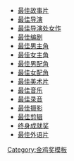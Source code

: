 * [[Template:中国电影金鸡奖最佳故事片|最佳故事片]]
* [[Template:中国电影金鸡奖最佳导演|最佳导演]]
* [[Template:中国电影金鸡奖最佳导演处女作|最佳导演处女作]]
* [[Template:中国电影金鸡奖最佳编剧|最佳编剧]]
* [[Template:中国电影金鸡奖最佳男主角|最佳男主角]]
* [[Template:中国电影金鸡奖最佳女主角|最佳女主角]]
* [[Template:中国电影金鸡奖最佳男配角|最佳男配角]]
* [[Template:中国电影金鸡奖最佳女配角|最佳女配角]]
* [[Template:中国电影金鸡奖最佳美术片|最佳美术片]]
* [[Template:中国电影金鸡奖最佳音乐|最佳音乐]]
* [[Template:中国电影金鸡奖最佳录音|最佳录音]]
* [[Template:中国电影金鸡奖最佳摄影|最佳摄影]]
* [[Template:中国电影金鸡奖最佳剪辑|最佳剪辑]]
* [[Template:中国电影金鸡奖终身成就奖|终身成就奖]]
* [[Template:中国电影金鸡奖最佳外语片|最佳外语片]]
<noinclude>
[[Category:金鸡奖模板]]
</noinclude>